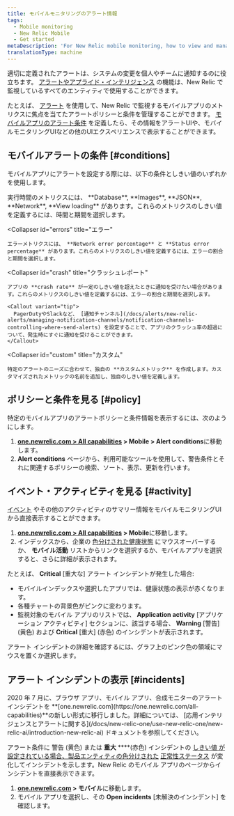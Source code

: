```yaml
---
title: モバイルモニタリングのアラート情報
tags:
  - Mobile monitoring
  - New Relic Mobile
  - Get started
metaDescription: 'For New Relic mobile monitoring, how to view and manage alert policies, conditions, violations, and other activity and events.'
translationType: machine
---
```


適切に定義されたアラートは、システムの変更を個人やチームに通知するのに役立ちます。 [アラートやアプライド・インテリジェンス](/docs/alerts-applied-intelligence) の機能は、New Relic で監視しているすべてのエンティティで使用することができます。

たとえば、 [アラート](/docs/alerts-applied-intelligence/new-relic-alerts/get-started/introduction-alerts) を使用して、New Relic で監視するモバイルアプリのメトリクスに焦点を当てたアラートポリシーと条件を管理することができます。 [モバイルアプリのアラート条件](/docs/alerts-applied-intelligence/new-relic-alerts/alert-conditions/create-alert-conditions) を定義したら、その情報をアラートUIや、モバイルモニタリングUIなどの他のUIエクスペリエンスで表示することができます。

## モバイルアラートの条件 [#conditions]

モバイルアプリにアラートを設定する際には、以下の条件としきい値のいずれかを使用します。

<CollapserGroup>
  <Collapser
    id="execution"
    title="実行時間"
  >
    実行時間のメトリクスには、 **Database**, **Images**, **JSON**, **Network**, **View loading** があります。これらのメトリクスのしきい値を定義するには、時間と期間を選択します。
  </Collapser>

  <Collapser
    id="errors"
    title="エラー"
  >
    エラーメトリクスには、 **Network error percentage** と **Status error percentage** があります。これらのメトリクスのしきい値を定義するには、エラーの割合と期間を選択します。
  </Collapser>

  <Collapser
    id="crash"
    title="クラッシュレポート"
  >
    アプリの **crash rate** が一定のしきい値を超えたときに通知を受けたい場合があります。これらのメトリクスのしきい値を定義するには、エラーの割合と期間を選択します。

    <Callout variant="tip">
      PagerDutyやSlackなど、 [通知チャンネル](/docs/alerts/new-relic-alerts/managing-notification-channels/notification-channels-controlling-where-send-alerts) を設定することで、アプリのクラッシュ率の超過について、発生時にすぐに通知を受けることができます。
    </Callout>
  </Collapser>

  <Collapser
    id="custom"
    title="カスタム"
  >
    特定のアラートのニーズに合わせて、独自の **カスタムメトリック** を作成します。カスタマイズされたメトリックの名前を追加し、独自のしきい値を定義します。
  </Collapser>
</CollapserGroup>

## ポリシーと条件を見る [#policy]

特定のモバイルアプリのアラートポリシーと条件情報を表示するには、次のようにします。

1. **[one.newrelic.com > All capabilities](https://one.newrelic.com/all-capabilities) > Mobile > Alert conditions**に移動します。
2. **Alert conditions** ページから、利用可能なツールを使用して、警告条件とそれに関連するポリシーの検索、ソート、表示、更新を行います。

## イベント・アクティビティを見る [#activity]

[イベント](/docs/alerts/new-relic-alerts-beta/getting-started/alerts-glossary#event) やその他のアクティビティのサマリー情報をモバイルモニタリングUIから直接表示することができます。

1. **[one.newrelic.com > All capabilities](https://one.newrelic.com/all-capabilities) > Mobile**に移動します。
2. インデックスから、企業の [色分けされた健康状態](/docs/alerts/new-relic-alerts-beta/getting-started/alerts-glossary#health-status) にマウスオーバーするか、 **モバイル活動** リストからリンクを選択するか、モバイルアプリを選択すると、さらに詳細が表示されます。

たとえば、 **Critical** \[重大な] アラート インシデントが発生した場合:

* モバイルインデックスや選択したアプリでは、健康状態の表示が赤くなります。
* 各種チャートの背景色がピンクに変わります。
* 監視対象のモバイル アプリのリストでは、 **Application activity** \[アプリケーション アクティビティ] セクションに、該当する場合、 **Warning** \[警告] (黄色) および **Critical** \[重大] (赤色) のインシデントが表示されます。

アラート インシデントの詳細を確認するには、グラフ上のピンク色の領域にマウスを置くか選択します。

## アラート インシデントの表示 [#incidents]

<Callout variant="important">
  2020 年 7 月に、ブラウザ アプリ、モバイル アプリ、合成モニターのアラート インシデントを **[one.newrelic.com](https://one.newrelic.com/all-capabilities)**の新しい形式に移行しました。詳細については、 [応用インテリジェンスとアラートに関する](/docs/new-relic-one/use-new-relic-one/new-relic-ai/introduction-new-relic-ai) ドキュメントを参照してください。
</Callout>

アラート条件に 警告 (黄色) または **重大** ****(赤色) インシデントの [しきい値 が設定されている場合、製品エンティティの色分けされた](/docs/alerts/new-relic-alerts-beta/getting-started/alerts-glossary#health-status) [正常性ステータス](/docs/alerts/new-relic-alerts-beta/getting-started/alerts-glossary#alert-threshold) が変化してインシデントを示します。New Relic のモバイル アプリのページからインシデントを直接表示できます。

1. **[one.newrelic.com](https://one.newrelic.com/all-capabilities) > モバイル**に移動します。
2. モバイル アプリを選択し、その **Open incidents** \[未解決のインシデント] を確認します。